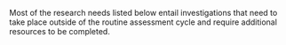 Most of the research needs listed below entail investigations that need to take place outside of the routine assessment cycle and require additional resources to be completed.

\begin{enumerate}

\item Spatiotemporal distribution patterns with depth: There are patterns of age and sex
ratios with depth which may indicate that the stock is more complex than currently
modeled. Further research into the causes of these patterns as well as differences
between seasons would help with understanding the stock characteristics such that
a more realistic model could be built. This may also provide further insight into
migration and help determine if there are localized populations.

\item Stock boundaries: A common question in stock assessments is whether or not the
entire stock is being represented. Sablefish live deeper than the range of the fisheries
and surveys. The assessment model attempts to account for out of area biomass
through catchability coefficients and selectivity curves, but that portion of the stock is
unknown and can only be conjectured. Research into abundance in deep areas would
be useful to verify that the assessment adequately predicts the entire spawning stock
of sablefish. In addition, sablefish along the U.S. West Coast can move northward to
Canada or Alaska management jurisdictions. Building on recent transboundary sablefish research
(Kapur et al. 2024, Kapur et al. in press), investigations elucidating how variable movements (net
emigration and immigration) are from year to year to better understand impacts on current
management advice or, ultimately, incorporate these changes into stock assessment models.

\item Recruitment: Continued investigation and refinement of environmental covariates for
recruitment on a stock-wide, northeast Pacific scale. Continued evaluations into the estimation
of steepness ($h$) is warranted in future stock assessments 

\item Stock trends: The \gls{s-wcgbt} is a critical data source in this assessment providing data
about the age distribution of the stock, incoming recruitment with observations of age-0 fish, and
an informative trend in biomass. Continuation of the annual \gls{s-wcgbt} will provide information
on stock trends and incoming recruitments. A longer survey time series may improve the precision of
estimates of absolute stock size and productivity into the future. This is particularly true now that
the stock has had substantial contrast (declines and inclines) in stock biomass, catch, and
recruitment dynamics. 

\item Ageing: Age validation is needed to verify the level of age bias present in the data, if any.
The assessment model now uses empirical weight-at-age data to track spatiotemporal variation in growth.
The continuation of collecting representative otolith samples from fishery-independent and fishery-dependent
sources, and processing those samples for age determination, is required to continue including time-varying
growth into the assessment model. Continued research and pilot applications using Fourier Transform
Near-Infared Spectroscopy (FT-NIRS) methods for ageing, which includes an understanding of the potential
benefits (e.g., increase age determination throughput and efficiency) and barriers (e.g., bias)
specific to sablefish could help to achieve ongoing ageing goals given competing demands for available
resources. In addition, there is an under-representation of ages from sablefish caught in fisheries off of California
compared to other areas.  Biological sampling designs should strive to be consistent across the stock domain.

\item Temporal and spatial biology: Research on understanding the interactions between spatial patterns in
sablefish growth, maturity, and natural mortality across space and time will provide important information for future assessments.
Both growth and maturity show latitudinal trends across the stock domain. While the current assessment
accounts for these trends in the pre-processing of the data provided to the assessment model, it does so in a limited way.
While tracking spatiotemporal changes in natural mortality by sex or life-stage is difficult, often requiring data
that is unavailable (e.g., extensive tagging data), there has been recent advances through the use of external
ecosystem modeling approaches such as the Climate- Enhanced, Age-based model with Temperature-specific Trophic
Linkages and Energetics (CEATTLE) that should be explored for sablefish.

\end{enumerate}
